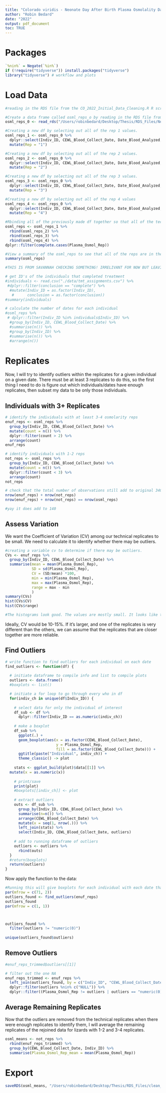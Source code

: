 ```yaml
---
title: "Colorado viridis - Neonate Day After Birth Plasma Osmolality Data Wrangling"
author: "Robin Bedard"
date: "2022"
output: pdf_document
toc: TRUE
---
```



# Packages

```r
`%nin%` = Negate(`%in%`)
if (!require("tidyverse")) install.packages("tidyverse")
library("tidyverse") # workflow and plots
```

# Load Data

```r
#reading in the RDS file from the CO_2022_Initial_Data_Cleaning.R R script. This file was created after cleaning the initial mothers data and separating out the osmolarity values. It was saved to my thesis folder and now uploaded to the RMD file Savannah sent for cleaning the osmolarity values. Using this script, I will remove any outliers in the osmolarity data and create just one osmolarity value per individual per date and a mean of the values that are NOT outliers. 

#Create a data frame called osml_reps_o by reading in the RDS file from the mother osmolarity data.
osml_reps_0 <- read_rds("/Users/robinbedard/Desktop/Thesis/RDS_Files/NeonateOsmolarityDAB.RDS") 

#Creating a new df by selecting out all of the rep 1 values.
osml_reps_1 <- osml_reps_0 %>%
  dplyr::select(Indiv_ID, CEWL_Blood_Collect_Date, Date_Blood_Analyzed, Plasma_Osmol_Rep = Plasma_Osmol_Rep1) %>%
  mutate(Rep = "1") 

#Creating a new df by selecting out all of the rep 2 values. 
osml_reps_2 <- osml_reps_0 %>%
  dplyr::select(Indiv_ID, CEWL_Blood_Collect_Date, Date_Blood_Analyzed, Plasma_Osmol_Rep = Plasma_Osmol_Rep2) %>%
  mutate(Rep = "2") 

#Creating a new df by selecting out all of the rep 3 values.
osml_reps_3 <- osml_reps_0 %>%
  dplyr::select(Indiv_ID, CEWL_Blood_Collect_Date, Date_Blood_Analyzed, Plasma_Osmol_Rep = Plasma_Osmol_Rep3) %>%
  mutate(Rep = "3") 

#Creating a new df by selecting out all of the rep 4 values
osml_reps_4 <- osml_reps_0 %>%
  dplyr::select(Indiv_ID, CEWL_Blood_Collect_Date, Date_Blood_Analyzed, Plasma_Osmol_Rep = Plasma_Osmol_Rep4) %>%
  mutate(Rep = "4") 

#Rbinding all of the previously made df together so that all of the technical osmolarity replicates are in once column. They have to be like this for the analysis. Then, filter out all of the replicates so the data frame only consists of the complete cases. The incomplete cases are from the blood samples that didn't have enough plasma to run multiple replicates. 
osml_reps <- osml_reps_1 %>%
  rbind(osml_reps_2) %>%
  rbind(osml_reps_3) %>%
  rbind(osml_reps_4) %>%
dplyr::filter(complete.cases(Plasma_Osmol_Rep))

#View a summary of the osml_reps to see that all of the reps are in the same column
summary(osml_reps)
```


```r

#THIS IS FROM SAVANNAH CHECKING SOMETHING! IRRELIVANT FOR NOW BUT LEAVING IN CASE I NEED TO CHECK SOMETHING 

# get ID's of the individuals that completed treatment
#individuals <- read.csv("./data/tmt_assignments.csv") %>%
 #dplyr::filter(conclusion == "complete") %>%
  #mutate(Indiv_ID = as.factor(Indiv_ID),
   #      conclusion = as.factor(conclusion))
#summary(individuals)

# calculate the number of dates for each individual
#osml_reps %>%
 # dplyr::filter(Indiv_ID %in% individuals$Indiv_ID) %>%
  #group_by(Indiv_ID, CEWL_Blood_Collect_Date) %>%
  #summarise(n()) %>%
  #group_by(Indiv_ID) %>%
  #summarise(n()) %>%
  #arrange(n())
```


# Replicates

Now, I will try to identify outliers within the replicates for a given individual on a given date. There must be at least 3 replicates to do this, so the first thing I need to do is figure out which individuals/dates have enough replicates, then subset my data to be only those individuals.


## Individuals with 3+ Replicates

```r

# identify the individuals with at least 3-4 osmolarity reps
enuf_reps <- osml_reps %>%
  group_by(Indiv_ID, CEWL_Blood_Collect_Date) %>%
  mutate(count = n()) %>%
  dplyr::filter(count > 2) %>%
  arrange(count)
enuf_reps

# identify individuals with 1-2 reps
not_reps <- osml_reps %>%
  group_by(Indiv_ID, CEWL_Blood_Collect_Date) %>%
  mutate(count = n()) %>%
  dplyr::filter(count < 3) %>%
  arrange(count)
not_reps

# check that the total number of observations still add to original 340
nrow(enuf_reps) + nrow(not_reps)
nrow(enuf_reps) + nrow(not_reps) == nrow(osml_reps)

#yay it does add to 140
```


## Assess Variation

We want the Coefficient of Variation (CV) among our technical replicates to be small. We need to calculate it to identify whether there may be outliers.

```r

#creating a variable cv to determine if there may be outliers. 
CVs <- enuf_reps %>%
  group_by(Indiv_ID, CEWL_Blood_Collect_Date) %>%
  summarise(mean = mean(Plasma_Osmol_Rep),
            SD = sd(Plasma_Osmol_Rep),
            CV = (SD/mean) *100,
            min = min(Plasma_Osmol_Rep),
            max = max(Plasma_Osmol_Rep),
            range = max - min
            )
summary(CVs)
hist(CVs$CV)
hist(CVs$range) 

#The histograms look good. The values are mostly small. It looks like there are some outliers.
```

Ideally, CV would be 10-15%. If it's larger, and one of the replicates is very different than the others, we can assume that the replicates that are closer together are more reliable. 

## Find Outliers

```r
# write function to find outliers for each individual on each date
find_outliers <- function(df) {
  
  # initiate dataframe to compile info and list to compile plots
  outliers <- data.frame()
  #boxplots <- list()

  # initiate a for loop to go through every who in df
  for(indiv_ch in unique(df$Indiv_ID)) {
    
    # select data for only the individual of interest
    df_sub <- df %>%
      dplyr::filter(Indiv_ID == as.numeric(indiv_ch))
    
    # make a boxplot
    df_sub %>%
      ggplot(.) +
      geom_boxplot(aes(x = as.factor(CEWL_Blood_Collect_Date),
                       y = Plasma_Osmol_Rep,
                       fill = as.factor(CEWL_Blood_Collect_Date))) +
      ggtitle(paste("Individual", indiv_ch)) +
      theme_classic() -> plot
    
    stats <- ggplot_build(plot)$data[[1]] %>%
  mutate(x = as.numeric(x))
    
    # print/save
    print(plot)
    #boxplots[[indiv_ch]] <- plot
    
    # extract outliers
    outs <- df_sub %>%
      group_by(Indiv_ID, CEWL_Blood_Collect_Date) %>%
      summarise(n=n()) %>%
      arrange(CEWL_Blood_Collect_Date) %>%
      mutate(x = seq(1, nrow(.))) %>%
      left_join(stats) %>%
      select(Indiv_ID, CEWL_Blood_Collect_Date, outliers)
    
    # add to running dataframe of outliers
    outliers <- outliers %>%
      rbind(outs)
  }
  #return(boxplots)
  return(outliers)
}

```




Now apply the function to the data:

```r

#Running this will give boxplots for each individual with each date that blood samples were run. It will visually show if there are any outliers. 
par(mfrow = c(71, 2))
outliers_found <- find_outliers(enuf_reps)
outliers_found
par(mfrow = c(1, 1))



outliers_found %>%
  filter(outliers != "numeric(0)")
  
unique(outliers_found$outliers)
```

## Remove Outliers

```r


#enuf_reps_trimmed$outliers[[1]]

# filter out the one NA
enuf_reps_trimmed <- enuf_reps %>%
  left_join(outliers_found, by = c("Indiv_ID", "CEWL_Blood_Collect_Date")) %>%
  dplyr::filter(outliers %nin% c("NULL")) %>% 
  dplyr::filter((Plasma_Osmol_Rep != outliers | outliers == "numeric(0)"))
```

## Average Remaining Replicates

Now that the outliers are removed from the technical replicates when there were enough replicates to identify them, I will average the remaining replicates of the rejoined data for lizards with 1-2 and 3-4 replicates.

```r
osml_means <- not_reps %>%
  rbind(enuf_reps_trimmed) %>%
  group_by(CEWL_Blood_Collect_Date, Indiv_ID) %>%
  summarise(Plasma_Osmol_Rep_mean = mean(Plasma_Osmol_Rep))
```


# Export

```r
saveRDS(osml_means, "/Users/robinbedard/Desktop/Thesis/RDS_Files/clean_Neonate_DAB_Osmolality.RDS")
```










